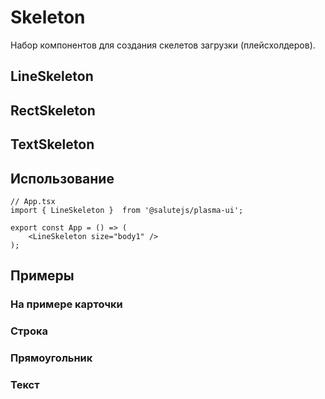 



<Meta title="Content/Skeleton" decorators={[InSpacing]} />

# Skeleton
Набор компонентов для создания скелетов загрузки (плейсхолдеров).

## LineSkeleton
<Description of={LineSkeleton} />
<Props of={LineSkeleton} />

## RectSkeleton
<Description of={RectSkeleton} />
<Props of={RectSkeleton} />

## TextSkeleton
<Description of={TextSkeleton} />
<Props of={TextSkeleton} />

## Использование
```tsx
// App.tsx
import { LineSkeleton }  from '@salutejs/plasma-ui';

export const App = () => (
    <LineSkeleton size="body1" />
);
```

## Примеры

### На примере карточки
<Canvas>
    <Story name="InCard" story={stories.InCard} />
</Canvas>

### Строка
<Canvas>
    <Story name="Line" story={stories.Line} />
</Canvas>

### Прямоугольник
<Canvas>
    <Story name="Rect" story={stories.Rect} />
</Canvas>

### Текст
<Canvas>
    <Story name="Text" story={stories.Text} />
</Canvas>
